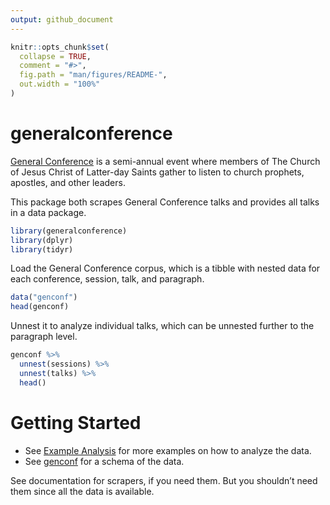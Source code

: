 ```yaml
---
output: github_document
---
```


<!-- README.md is generated from README.Rmd. Please edit that file -->

```r
knitr::opts_chunk$set(
  collapse = TRUE,
  comment = "#>",
  fig.path = "man/figures/README-",
  out.width = "100%"
)
```

# generalconference

[General Conference](https://www.churchofjesuschrist.org/study/general-conference?lang=eng) is a semi-annual event where members of The Church of Jesus Christ of Latter-day
Saints gather to listen to church prophets, apostles, and other leaders.

This package both scrapes General Conference talks and provides all talks
in a data package. 

```r
library(generalconference)
library(dplyr)
library(tidyr)
```

Load the General Conference corpus, which is a tibble with nested data
for each conference, session, talk, and paragraph.
```r
data("genconf")
head(genconf)
```

Unnest it to analyze individual talks, which can be unnested further to
the paragraph level.

```r
genconf %>%
  unnest(sessions) %>%
  unnest(talks) %>%
  head()
```

# Getting Started

* See [Example Analysis](articles/example-analysis.html) for more examples on how to analyze the data.
* See [genconf](reference/genconf.html) for a schema of the data.

See documentation for scrapers, if you need them. But you shouldn't need them since all the data is available.
